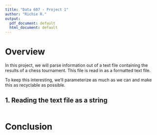 ```yaml
---
title: "Data 607 - Project 1"
author: "Richie R."
output:
  pdf_document: default
  html_document: default
---
```


# Overview
In this project, we will parse information out of a text file containing the results of a chess tournament. This file is read in as a formatted text file.

To keep this interesting, we'll parameterize as much as we can and make this as recyclable as possible.

## 1. Reading the text file as a string

```r

```


# Conclusion